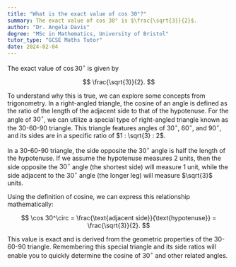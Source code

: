 ```yaml
---
title: "What is the exact value of cos 30°?"
summary: The exact value of cos 30° is $\frac{\sqrt{3}}{2}$.
author: "Dr. Angela Davis"
degree: "MSc in Mathematics, University of Bristol"
tutor_type: "GCSE Maths Tutor"
date: 2024-02-04
---
```


The exact value of $\cos 30^\circ$ is given by 

$$
\frac{\sqrt{3}}{2}.
$$

To understand why this is true, we can explore some concepts from trigonometry. In a right-angled triangle, the cosine of an angle is defined as the ratio of the length of the adjacent side to that of the hypotenuse. For the angle of $30^\circ$, we can utilize a special type of right-angled triangle known as the 30-60-90 triangle. This triangle features angles of $30^\circ$, $60^\circ$, and $90^\circ$, and its sides are in a specific ratio of $1 : \sqrt{3} : 2$.

In a 30-60-90 triangle, the side opposite the $30^\circ$ angle is half the length of the hypotenuse. If we assume the hypotenuse measures $2$ units, then the side opposite the $30^\circ$ angle (the shortest side) will measure $1$ unit, while the side adjacent to the $30^\circ$ angle (the longer leg) will measure $\sqrt{3}$ units.

Using the definition of cosine, we can express this relationship mathematically:

$$
\cos 30^\circ = \frac{\text{adjacent side}}{\text{hypotenuse}} = \frac{\sqrt{3}}{2}.
$$

This value is exact and is derived from the geometric properties of the 30-60-90 triangle. Remembering this special triangle and its side ratios will enable you to quickly determine the cosine of $30^\circ$ and other related angles.
    